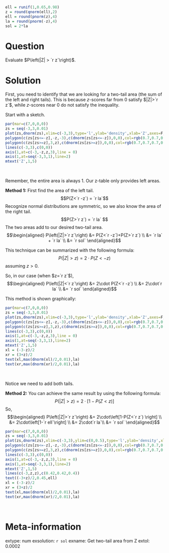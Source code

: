 ```r
ell = runif(1,0.65,0.98)
z = round(qnorm(ell),2)
ell = round(pnorm(z),4)
la = round(pnorm(-z),4)
sol = 2*la
```

Question
========
Evaluate $P\left(|Z| > `r z`\right)$.


Solution
========
First, you need to identify that we are looking for a two-tail area (the sum of the left and right tails). This is because $z$-scores far from 0 satisfy $|Z|>`r z`$, while $z$-scores near 0 do not satisfy the inequality.

Start with a sketch.

```r
par(mar=c(7,0,0,0))
zs = seq(-3,3,0.01)
plot(zs,dnorm(zs),xlim=c(-3,3),type='l',ylab='density',xlab='Z',axes=F,ann=F)
polygon(c(zs[zs<=-z],-z,-3),c(dnorm(zs[zs<=-z]),0,0),col=rgb(0.7,0.7,0.7,0.7))
polygon(c(zs[zs>=z],3,z),c(dnorm(zs[zs>=z]),0,0),col=rgb(0.7,0.7,0.7,0.7))
lines(c(-3,3),c(0,0))
axis(1,at=c(-3,-z,z,3),line = 0)
axis(1,at=seq(-3,3,1),line=2)
mtext('Z',1,5)
```
\

Remember, the entire area is always 1. Our z-table only provides left areas. 

**Method 1:** First find the area of the left tail.
$$P(Z<`r -z`) =  `r la`$$
Recognize normal distributions are symmetric, so we also know the area of the right tail.
$$P(Z>`r z`) = `r la` $$
The two areas add to our desired two-tail area.
$$\begin{aligned}
P\left(|Z|>`r z`\right) &= P(Z<`r -z`)+P(Z>`r z`) \\
&= `r la` + `r la` \\
&= `r sol`
\end{aligned}$$

This technique can be summarized with the following formula:
$$P\left(|Z|>z\right) = 2\cdot P(Z<-z)$$
assuming $z>0$.

So, in our case (when $z=`r z`$),
$$\begin{aligned}
P\left(|Z|<`r z`\right) &= 2\cdot P(Z<`r -z`) \\
&= 2\cdot`r la` \\
&= `r sol`
\end{aligned}$$

This method is shown graphically:

```r
par(mar=c(7,0,0,0))
zs = seq(-3,3,0.01)
plot(zs,dnorm(zs),xlim=c(-3,3),type='l',ylab='density',xlab='Z',axes=F,ann=F)
polygon(c(zs[zs<=-z],-z,-3),c(dnorm(zs[zs<=-z]),0,0),col=rgb(0.7,0.7,0.7,0.7))
polygon(c(zs[zs>=z],3,z),c(dnorm(zs[zs>=z]),0,0),col=rgb(0.7,0.7,0.7,0.7))
lines(c(-3,3),c(0,0))
axis(1,at=c(-3,-z,z,3),line = 0)
axis(1,at=seq(-3,3,1),line=2)
mtext('Z',1,5)
xl = (-3-z)/2
xr = (3+z)/2
text(xl,max(dnorm(xl)/2,0.01),la)
text(xr,max(dnorm(xr)/2,0.01),la)
```
\

Notice we need to add both tails.

**Method 2:** You can achieve the same result by using the following formula:
$$P\left(|Z|>z\right) = 2\cdot\left[1-P(Z<z) \right] $$
So,
$$\begin{aligned}
P\left(|Z|>`r z`\right) &= 2\cdot\left[1-P(Z<`r z`) \right] \\
&= 2\cdot\left[1-`r ell`\right] \\
&= 2\cdot`r la`\\
&= `r sol`
\end{aligned}$$
```r
par(mar=c(7,0,0,0))
zs = seq(-3,3,0.01)
plot(zs,dnorm(zs),xlim=c(-3,3),ylim=c(0,0.5),type='l',ylab='density',xlab='Z',axes=F,ann=F)
polygon(c(zs[zs<=-z],-z,-3),c(dnorm(zs[zs<=-z]),0,0),col=rgb(0.7,0.7,0.7,0.7))
polygon(c(zs[zs>=z],3,z),c(dnorm(zs[zs>=z]),0,0),col=rgb(0.7,0.7,0.7,0.7))
lines(c(-3,3),c(0,0))
axis(1,at=c(-3,-z,z,3),line = 0)
axis(1,at=seq(-3,3,1),line=2)
mtext('Z',1,5)
lines(c(-3,z,z),c(0.42,0.42,0.4))
text((-3+z)/2,0.45,ell)
xl = (-3-z)/2
xr = (3+z)/2
text(xl,max(dnorm(xl)/2,0.01),la)
text(xr,max(dnorm(xr)/2,0.01),la)
```
\



Meta-information
================
extype: num
exsolution: `r sol`
exname: Get two-tail area from Z
extol: 0.0002
